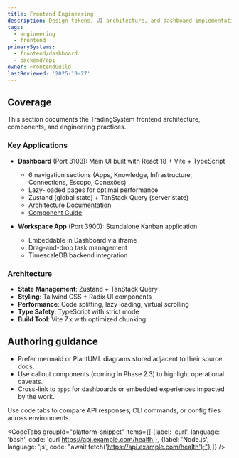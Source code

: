 ```yaml
---
title: Frontend Engineering
description: Design tokens, UI architecture, and dashboard implementation guidelines.
tags:
  - engineering
  - frontend
primarySystems:
  - frontend/dashboard
  - backend/api
owner: FrontendGuild
lastReviewed: '2025-10-27'
---
```


## Coverage

This section documents the TradingSystem frontend architecture, components, and engineering practices.

### Key Applications

- **Dashboard** (Port 3103): Main UI built with React 18 + Vite + TypeScript
  - 6 navigation sections (Apps, Knowledge, Infrastructure, Connections, Escopo, Conexões)
  - Lazy-loaded pages for optimal performance
  - Zustand (global state) + TanStack Query (server state)
  - [Architecture Documentation](/frontend/architecture/dashboard)
  - [Component Guide](/frontend/engineering/components)

- **Workspace App** (Port 3900): Standalone Kanban application
  - Embeddable in Dashboard via iframe
  - Drag-and-drop task management
  - TimescaleDB backend integration

### Architecture

- **State Management**: Zustand + TanStack Query
- **Styling**: Tailwind CSS + Radix UI components
- **Performance**: Code splitting, lazy loading, virtual scrolling
- **Type Safety**: TypeScript with strict mode
- **Build Tool**: Vite 7.x with optimized chunking

## Authoring guidance

- Prefer mermaid or PlantUML diagrams stored adjacent to their source docs.
- Use callout components (coming in Phase 2.3) to highlight operational caveats.
- Cross-link to `apps` for dashboards or embedded experiences impacted by the work.

<AdmonitionWrap type="info" title="Starter snippet">
  Use code tabs to compare API responses, CLI commands, or config files across environments.
</AdmonitionWrap>

<CodeTabs
  groupId="platform-snippet"
  items={[
    {label: 'curl', language: 'bash', code: 'curl https://api.example.com/health'},
    {label: 'Node.js', language: 'js', code: "await fetch('https://api.example.com/health');"}
  ]}
/>
